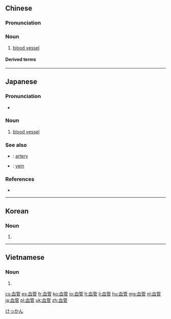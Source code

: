 ==Chinese==
{{zh-forms}}

===Pronunciation===
{{zh-pron
|m=血guǎn,er=y
|c=hyut3 gun2
|mn=qz,xm,zz:hiat-koán/qz,tp,xm:huih-kńg/kh:hoeh-kńg/zz:hoeh-kúiⁿ
|cat=n
}}

===Noun===
{{zh-noun}}

# [[blood vessel]]

====Derived terms====
{{zh-der|毛細血管|微血管|心血管}}

----

==Japanese==
{{ja-kanjitab|けつ|k1=けっ|かん|yomi=o}}

===Pronunciation===
* {{ja-pron|けっかん|y=o|acc=0|acc_ref=NHK}}

===Noun===
{{ja-noun|けっかん}}

# {{lb|ja|anatomy}} [[blood vessel]]

===See also===
* {{ja-r|動脈|どうみゃく}}: [[artery]]
* {{ja-r|静脈|じょうみゃく}}: [[vein]]

===References===
* {{R:Shogakukan}}
<references/>

[[Category:ja:Anatomy|けっかん]]

----

==Korean==
{{ko-hanjatab}}

===Noun===
{{ko-noun|hj|hangeul=혈관}}

# {{hanja form of|혈관|blood vessel}}

----

==Vietnamese==
{{vi-hantutab}}

===Noun===
{{vi-hantu|pos=noun}}

# {{han tu form of|huyết quản|blood vessel}}

[[cs:血管]]
[[es:血管]]
[[fr:血管]]
[[ko:血管]]
[[io:血管]]
[[lt:血管]]
[[li:血管]]
[[hu:血管]]
[[mg:血管]]
[[nl:血管]]
[[ja:血管]]
[[pl:血管]]
[[uk:血管]]
[[zh:血管]]